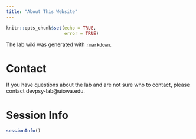 ```yaml
---
title: "About This Website"
---
```


```r
knitr::opts_chunk$set(echo = TRUE,
                      error = TRUE)
```

The lab wiki was generated with [`rmarkdown`](https://bookdown.org/yihui/rmarkdown/rmarkdown-site.html).

# Contact

If you have questions about the lab and are not sure who to contact, please contact devpsy-lab@uiowa.edu.

# Session Info

```r
sessionInfo()
```
